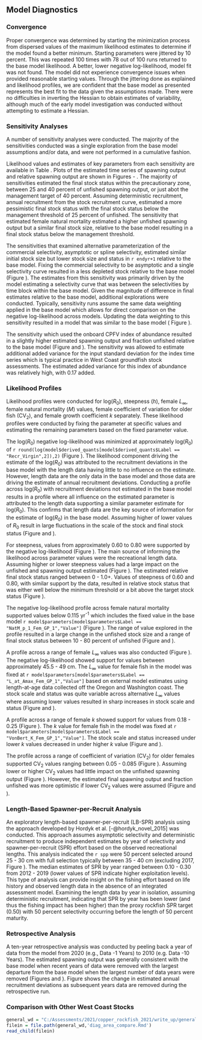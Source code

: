 ## Model Diagnostics


### Convergence

Proper convergence was determined by starting the minimization process from dispersed values of the maximum likelihood estimates to determine if the model found a better minimum. Starting parameters were jittered by 10 percent. This was repeated 100 times with 78 out of 100 runs returned to the base model likelihood. A better, lower negative log-likelihood, model fit was not found. The model did not experience convergence issues when provided reasonable starting values. Through the jittering done as explained and likelihood profiles, we are confident that the base model as presented represents the best fit to the data given the assumptions made. There were no difficulties in inverting the Hessian to obtain estimates of variability, although much of the early model investigation was conducted without attempting to estimate a Hessian. 


### Sensitivity Analyses

A number of sensitivity analyses were conducted.  The majority of the sensitivities conducted was a single exploration from the base model assumptions and/or data, and were not performed in a cumulative fashion.

\begin{enumerate}
   
  \item Deterministic recruitment with annual recruitment based on the stock recruitment curve. 

  \item Data weighting according to the McAllister-Ianelli method (MI DW) using the weighting values shown in Table \ref{tab:dw}. 
  
  \item Data weighting according to the Dirichlet Multinomial method (DM DW) where the estimated parameters are shown in Table \ref{tab:dw}. 

  \item Estimate $L_{\infty}$ for both sexes.

  \item Estimate the coefficient of variation for older fish for both sexes.

  \item Estimate natural mortality for females only.

  \item Fix the commercial fleet selectivity to be asymptotic in the late block.

  \item Parameterize commercial selectivity using a cubic spline to fit the commercial composition data. 

  \item Remove the block in commercial selectivity and estimate a single asymptotic selectivity curve. 

  \item Add selectivity block for the recreational fleet for `r startyr` - 1997.

  \item Add the onboard Commercial Passenger Fishing Vessel (CPFV) index of abundance from northern California used in the 2013 assessment. Sensitivity was allowed to estimated added variance to the index of abundance.
  
\end{enumerate}

Likelihood values and estimates of key parameters from each sensitivity are available in Table \ref{tab:sensitivities}. Plots of the estimated time series of spawning output and relative spawning output are shown in Figures \ref{fig:sens-ssb-1} - \ref{fig:sens-depl-2}. The majority of sensitivities estimated the final stock status within the precautionary zone, between 25 and 40 percent of unfished spawning output, or just abot the management target of 40 percent. Assuming deterministic recruitment, annual recruitment from the stock recruitment curve, estimated a more pessimistic final stock status with the final stock status below the management threshold of 25 percent of unfished.  The sensitivity that estimated female natural mortality estimated a higher unfished spawning output but a similar final stock size, relative to the base model resulting in a final stock status below the management threshold. 

The sensitivities that examined alternative parameterization of the commercial selectivity, asymptotic or spline selectivity, estimated similar initial stock size but lower stock size and status in `r endyr+1` relative to the base model. Fixing the commercial selectivity to be asymptotic and a single selectivity curve resulted in a less depleted stock relative to the base model (Figure \ref{fig:sens-depl-2}). The estimates from this sensitivity was primarily driven by the model estimating a selectivity curve that was between the selectivities by time block within the base model. Given the magnitude of difference in final estimates relative to the base model, additional explorations were conducted. Typically, sensitivity runs assume the same data weighting applied in the base model which allows for direct comparison on the negative log-likelihood across models. Updating the data weighting to this sensitivity resulted in a model that was similar to the base model ( Figure \ref{fig:sens-depl-2}).  

The sensitivity which used the onboard CPFV index of abundance resulted in a slightly higher estimated spawning output and fraction unfished relative to the base model (Figure \ref{fig:sens-ssb-2} and \ref{fig:sens-depl-2}). The sensitivity was allowed to estimate additional added variance for the input standard deviation for the index time series which is typical practice in West Coast groundfish stock assessments. The estimated added variance for this index of abundance was relatively high, with 0.17 added. 


### Likelihood Profiles

Likelihood profiles were conducted for log($R_0$), steepness ($h$), female $L_{\infty}$, female natural mortality ($M$) values, female coefficient of variation for older fish ($\text{CV}_2$), and female growth coefficient $k$ separately. These likelihood profiles were conducted by fixing the parameter at specific values and estimating the remaining parameters based on the fixed parameter value.

The log($R_0$) negative log-likelihood was minimized at approximately log($R_0$) of `r round(log(model$derived_quants[model$derived_quants$Label == "Recr_Virgin",2]),2)` (Figure \ref{fig:r0-profile}). The likelihood component driving the estimate of the log($R_0$) was attributed to the recruitment deviations in the base model with the length data having little to no influence on the estimate.  However, length data are the only data in the base model and those data are driving the estimate of annual recruitment deviations. Conducting a profile across log($R_0$) with recruitment deviations not estimated in the base model results in a profile where all influence on the estimated parameter is attributed to the length data supporting a similar parameter estimate for log($R_0$).  This confirms that length data are the key source of information for the estimate of log($R_0$) in the base model. Assuming higher of lower values of $R_0$ result in large fluctuations in the scale of the stock and final stock status (Figure \ref{fig:r0-ssb} and \ref{fig:r0-depl}). 

For steepness, values from approximately 0.60 to 0.80 were supported by the negative log-likelihood (Figure \ref{fig:h-profile}).  The main source of informing the likelihood across parameter values were the recreational length data.  Assuming higher or lower steepness values had a large impact on the unfished and spawning output estimated (Figure \ref{fig:h-ssb}). The estimated relative final stock status ranged between 0 - 1.0+. Values of steepness of 0.60 and 0.80, with similar support by the data, resulted in relative stock status that was either well below the minimum threshold or a bit above the target stock status (Figure \ref{fig:h-depl}).

The negative log-likelihood profile across female natural mortality supported values below 0.115 yr^-1^ which includes the fixed value in the base model `r model$parameters[model$parameters$Label == "NatM_p_1_Fem_GP_1","Value"]` (Figure \ref{fig:m-profile}). The range of value explored in the profile resulted in a large change in the unfished stock size and a range of final stock status between 10 - 80 percent of unfished (Figure \ref{fig:m-ssb} and  \ref{fig:m-depl}). 

A profile across a range of female $L_{\infty}$ values was also conducted (Figure \ref{fig:linf-profile}). The negative log-likelihood showed support for values between approximately 45.5 - 49 cm. The $L_{\infty}$ value for female fish in the model was fixed at `r model$parameters[model$parameters$Label == "L_at_Amax_Fem_GP_1","Value"]` based on external model estimates using length-at-age data collected off the Oregon and Washington coast. The stock scale and status was quite variable across alternative $L_{\infty}$ values where assuming lower values resulted in sharp increases in stock scale and status (Figure \ref{fig:linf-ssb} and \ref{fig:linf-depl}).

A profile across a range of female $k$ showed support for values from 0.18 - 0.25 (Figure \ref{fig:k-profile}). The $k$ value for female fish in the model was fixed at `r model$parameters[model$parameters$Label == "VonBert_K_Fem_GP_1","Value"]`. The stock scale and status increased under lower $k$ values decreased in under higher $k$ value (Figure \ref{fig:k-ssb} and \ref{fig:k-depl}).

The profile across a range of coefficient of variation ($\text{CV}_2$) for older females supported $\text{CV}_2$ values ranging between 0.05 - 0.085 (Figure \ref{fig:cv-profile}). Assuming lower or higher $\text{CV}_2$ values had little impact on the unfished spawning output (Figure \ref{fig:cv-ssb}). However, the estimated final spawning output and fraction unfished was more optimistic if lower $\text{CV}_2$ values were assumed (Figure \ref{fig:cv-ssb} and \ref{fig:cv-depl}).

### Length-Based Spawner-per-Recruit Analysis

An exploratory length-based spawner-per-recruit (LB-SPR) analysis using the approach developed by Hordyk et al. [-@hordyk_novel_2015] was conducted. This approach assumes asymptotic selectivity and deterministic recruitment to produce independent estimates by year of selectivity and spawner-per-recruit (SPR) effort based on the observed recreational lengths. This analysis indicated the `r spp` were 50 percent selected around 25 - 30 cm  with full selection typically between 35 - 40 cm  (excluding 2017, Figure \ref{fig:lbspr}). The median estimates of SPR by year ranged between 0.10 - 0.30 from 2012 - 2019 (lower values of SPR indicate higher exploitation levels). This type of analysis can provide insight on the fishing effort based on life history and observed length data in the absence of an integrated assessment model. Examining the length data by year in isolation, assuming deterministic recruitment, indicating that SPR by year has been lower (and thus the fishing impact has been higher) than the proxy rockfish SPR target (0.50) with 50 percent selectivity occurring before the length of 50 percent maturity.

### Retrospective Analysis

A ten-year retrospective analysis was conducted by peeling back a year of data from the model from 2020 (e.g., Data -1 Years) to 2010 (e.g. Data -10 Years). The estimated spawning output was generally consistent with the base model when recent years of data were removed with the largest departure from the base model when the largest number of data years were removed (Figures \ref{fig:retro-ssb} and \ref{fig:retro-depl}). Figure \ref{fig:retro-squid} shows the change in estimated annual recruitment deviations as subsequent years data are removed during the retrospective run.


### Comparison with Other West Coast Stocks

```r
general_wd = "C:/Assessments/2021/copper_rockfish_2021/write_up/general_text"
filein = file.path(general_wd,'diag_area_compare.Rmd')
read_child(filein)
```